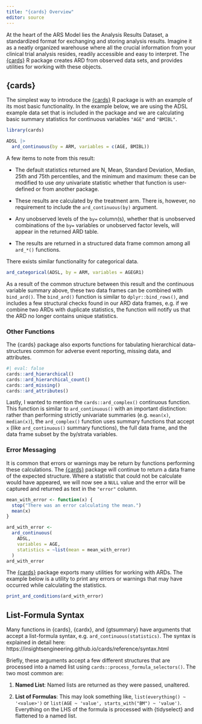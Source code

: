 ```yaml
---
title: "{cards} Overview"
editor: source
---
```


At the heart of the ARS Model lies the Analysis Results Dataset, a standardized format for exchanging and storing analysis results.
Imagine it as a neatly organized warehouse where all the crucial information from your clinical trial analysis resides, readily accessible and easy to interpret.
The [{cards}](https://insightsengineering.github.io/cards/) R package creates ARD from observed data sets, and provides utilities for working with these objects.

## {cards}

The simplest way to introduce the [{cards}](https://insightsengineering.github.io/cards/) R package is with an example of its most basic functionality.
In the example below, we are using the ADSL example data set that is included in the package and we are calculating basic summary statistics for continuous variables `"AGE"` and `"BMIBL"`.

```r
library(cards)

ADSL |> 
  ard_continuous(by = ARM, variables = c(AGE, BMIBL))
```

A few items to note from this result: 

- The default statistics returned are N, Mean, Standard Deviation, Median, 25th and 75th percentiles, and the minimum and maximum: these can be modified to use *any* univariate statistic whether that function is user-defined or from another package.

- These results are calculated by the treatment arm. There is, however, no requirement to include the `ard_continuous(by)` argument.

- Any unobserved levels of the `by=` column(s), whether that is unobserved combinations of the `by=` variables or unobserved factor levels, will appear in the returned ARD table.

- The results are returned in a structured data frame common among all `ard_*()` functions.

There exists similar functionality for categorical data.

```r
ard_categorical(ADSL, by = ARM, variables = AGEGR1)
```

As a result of the common structure between this result and the continuous variable summary above, these two data frames can be combined with `bind_ard()`.
The `bind_ard()` function is similar to `dplyr::bind_rows()`, and includes a few structural checks found in our ARD data frames, e.g. if we combine two ARDs with duplicate statistics, the function will notify us that the ARD no longer contains unique statistics.

### Other Functions

The {cards} package also exports functions for tabulating hierarchical data--structures common for adverse event reporting, missing data, and attributes.

```r
#| eval: false
cards::ard_hierarchical()
cards::ard_hierarchical_count()
cards::ard_missing()
cards::ard_attributes()
```

Lastly, I wanted to mention the `cards::ard_complex()` continuous function. 
This function is similar to `ard_continuous()` with an important distinction: rather than performing strictly univariate summaries (e.g. `mean(x)`, `median(x)`), the `ard_complex()` function uses summary functions that accept `x` (like `ard_continuous()` summary functions), the full data frame, and the data frame subset by the by/strata variables.

### Error Messaging

It is common that errors or warnings may be return by functions performing these calculations.
The [{cards}](https://insightsengineering.github.io/cards/) package will continue to return a data frame of the expected structure.
Where a statistic that could not be calculate would have appeared, we will now see a `NULL` value and the error will be captured and returned as text in the `"error"` column.

```r
mean_with_error <- function(x) {
  stop("There was an error calculating the mean.")
  mean(x)
}

ard_with_error <-
  ard_continuous(
    ADSL, 
    variables = AGE, 
    statistics = ~list(mean = mean_with_error)
  )
ard_with_error
```

The [{cards}](https://insightsengineering.github.io/cards/) package exports many utilities for working with ARDs.
The example below is a utility to print any errors or warnings that may have occurred while calculating the statistics.

```r
print_ard_conditions(ard_with_error)
```

## List-Formula Syntax

Many functions in {cards}, {cardx}, and {gtsummary} have arguments that accept a list-formula syntax, e.g. `ard_continuous(statistics)`.
The syntax is explained in detail here: https://insightsengineering.github.io/cards/reference/syntax.html

Briefly, these arguments accept a few different structures that are processed into a named list using `cards::process_formula_selectors()`. 
The two most common are:

1. **Named List**: Named lists are returned as they were passed, unaltered.

1. **List of Formulas**: This may look something like, `list(everything() ~ '<value>')` or `list(AGE ~ 'value', starts_with("BM") ~ 'value')`. Everything on the LHS of the formula is processed with {tidyselect} and flattened to a named list.
